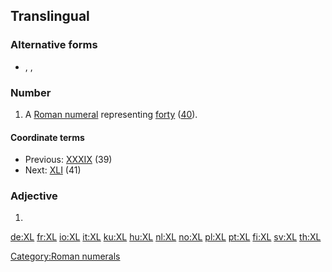 ==Translingual==

===Alternative forms===
* {{l|mul|xl}}, {{l|mul|XXXX}}, {{l|mul|xxxx}}

===Number===
{{mul-number}}

# A [[Roman numeral]] representing [[forty]] ([[40]]).

====Coordinate terms====
* Previous: [[XXXIX]] (39)
* Next: [[XLI]] (41)

===Adjective===
{{en-adj|-}}

# {{initialism of|[[extra]] [[large]]|lang=en}}

[[Category:Roman numerals]]

[[de:XL]]
[[fr:XL]]
[[io:XL]]
[[it:XL]]
[[ku:XL]]
[[hu:XL]]
[[nl:XL]]
[[no:XL]]
[[pl:XL]]
[[pt:XL]]
[[fi:XL]]
[[sv:XL]]
[[th:XL]]